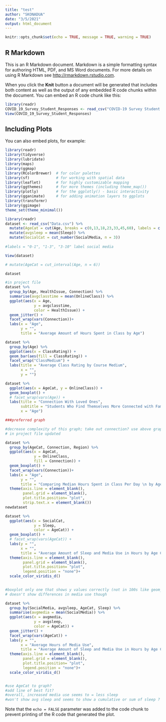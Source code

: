 ```yaml
---
title: "test"
author: "SKONADUA"
date: "3/5/2021"
output: html_document
---
```


```r
knitr::opts_chunk$set(echo = TRUE, message = TRUE, warning = TRUE)
```

## R Markdown

This is an R Markdown document. Markdown is a simple formatting syntax for authoring HTML, PDF, and MS Word documents. For more details on using R Markdown see <http://rmarkdown.rstudio.com>.

When you click the **Knit** button a document will be generated that includes both content as well as the output of any embedded R code chunks within the document. You can embed an R code chunk like this:

```r

library(readr)
COVID_19_Survey_Student_Responses <- read_csv("COVID-19 Survey Student Responses.csv")
View(COVID_19_Survey_Student_Responses)

```

## Including Plots

You can also embed plots, for example:

```r
library(readr)
library(tidyverse)
library(lubridate)
library(maps)          
library(ggmap)
library(RColorBrewer)  # for color palettes
library(sf)            # for working with spatial data
library(leaflet)       # for highly customizable mapping
library(ggthemes)      # for more themes (including theme_map())
library(plotly)        # for the ggplotly() - basic interactivity
library(gganimate)     # for adding animation layers to ggplots
library(transformr)
library(ggimage)
theme_set(theme_minimal())
```



```r

library(readr)
dataset <- read_csv("Data.csv") %>% 
  mutate(AgeCat = cut(Age, breaks = c(0,13,18,23,33,45,60), labels = c("0-13", "13-18", "18-23", "23-33", "33-45", "45-60"))) %>%
  mutate(avgsleep = mean(Sleep)) %>% 
  mutate(SocialCat = cut_number(SocialMedia, n = 3))
  
#labels = "0-1", "1-3", "3-10" label social media 

View(dataset)

# mutate(AgeCat = cut_interval(Age, n = 6))

```

```r
dataset

```



```r

#in project file 
dataset %>%
  group_by(Age, HealthIssue, Connection) %>%
  summarise(avgclasstime = mean(OnlineClass)) %>%
  ggplot(aes(x = Age,
             y = avgclasstime, 
             color = HealthIssue)) +
  geom_jitter() +
  facet_wrap(vars(Connection))+
  labs(x = "Age", 
       y = "", 
       title = "Average Amount of Hours Spent in Class by Age")
```


```r
dataset %>% 
  group_by(Age) %>%
  ggplot(aes(x = ClassRating)) +
  geom_bar(aes(fill = ClassRating)) +
  facet_wrap("ClassMedium") +
  labs(title = "Average Class Rating by Course Medium", 
       x = "", 
       y = "")
```



```r

dataset %>% 
  ggplot(aes(x = AgeCat, y = OnlineClass)) +
  geom_boxplot() +
  # facet_wrap(vars(Age)) +
  labs(title = "Connection With Loved Ones", 
       subtitle = "Students Who Find Themselves More Connected with Family, Close Friends, and Relatives", 
       x = "Age")


```


```r
###preferred graph 

#decrease complexity of this graph; take out connection? use above graph probably 
# in project file updated 

dataset %>%
  group_by(AgeCat, Connection, Region) %>% 
  ggplot(aes(x = AgeCat,
             y = OnlineClass, 
             fill = Connection)) +
  geom_boxplot() +
  facet_wrap(vars(Connection))+
  labs(x = "Age", 
       y = "", 
       title = "Comparing Median Hours Spent in Class Per Day \n by Age and Connection to Loved Ones") +
  theme(axis.line = element_blank(), 
        panel.grid = element_blank(), 
        plot.title.position= "plot", 
        strip.text.x = element_blank())
newdataset 

```




```r

dataset %>% 
  ggplot(aes(x = SocialCat, 
             y = Sleep, 
             color = AgeCat)) +
  geom_boxplot() +
  # facet_wrap(vars(AgeCat)) +
  labs(y = "", 
       x = "", 
       title = "Average Amount of Sleep and Media Use in Hours by Age Category") +
  theme(axis.line = element_blank(), 
        panel.grid = element_blank(), 
        plot.title.position= "plot", 
        legend.position = "none")+
  scale_color_viridis_d()
  

#boxplot only one that shows y values correctly (not in 100s like geom_col)
# doesn't show differences in media use though 

```

```r
dataset %>% 
  group_by(SocialMedia, avgsleep, AgeCat, Sleep) %>%
  summarise(avgmedia = mean(SocialMedia)) %>%
  ggplot(aes(x = avgmedia, 
             y = avgsleep, 
             color = AgeCat)) +
  geom_jitter() +
  facet_wrap(vars(AgeCat)) +
  labs(y = "", 
       x = "Average Hours of Media Use", 
       title = "Average Amount of Sleep and Media Use in Hours by Age Category") +
  theme(axis.line = element_blank(), 
        panel.grid = element_blank(), 
        plot.title.position= "plot", 
        legend.position = "none")+
  scale_color_viridis_d()


#use AgeCat to graph?
#add line of best fit?
#overall, increased media use seems to = less sleep 
#won't show avg sleep and seems to show a cumulative or sum of sleep ?

```






Note that the `echo = FALSE` parameter was added to the code chunk to prevent printing of the R code that generated the plot.
